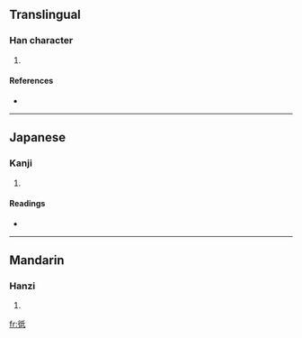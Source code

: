 ==Translingual==

===Han character===
{{Han char|rn=60|rad=彳|as=05|sn=8|four=2224<sub>0</sub>|canj=竹人竹心一 (HOHPM)}}

# {{defn|Han|sort=彳05}}

====References====
* {{Han ref|kx=0365.280|dkj=10069|dj=0685.190|hdz=20817.030|uh=5F7D|ud=24445|bh=CC77|bd=52343}}

----

==Japanese==

===Kanji===
{{ja-kanji|grade=|rs=彳05}}

# {{defn|Japanese|sort=彳05}}

====Readings====
* {{ja-readings|on=[[ち]] (chi), [[じ]] (ji), [[てい]] (tei), [[たい]] (tai), [[で]] (de)|kun=[[たちもとほる]] (tachimotohoru)}}

----

==Mandarin==

===Hanzi===
{{cmn-hanzi|pin=[[chí]] ([[chi2]])|wg=ch'ih<sup>2</sup>}}

# {{defn|Mandarin|sort=彳05}}

[[fr:彽]]